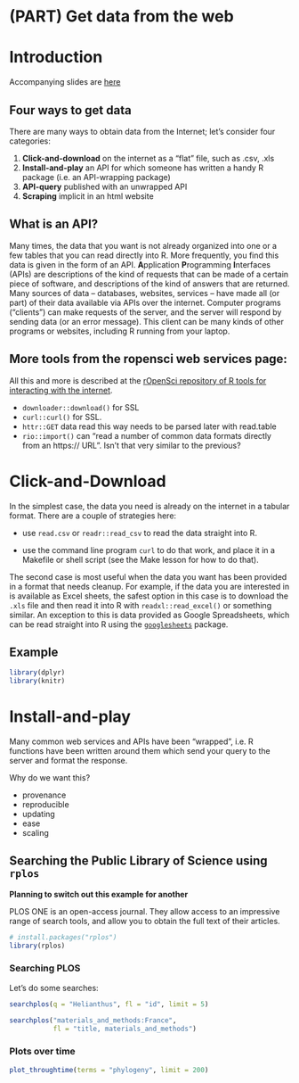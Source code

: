 # (PART) Get data from the web {-} 

# Introduction {#api-intro} 

Accompanying slides are [here](http://stat545.com/webdata01_slides.html)

## Four ways to get data

There are many ways to obtain data from the Internet; let's consider four categories:

1. **Click-and-download** on the internet as a "flat" file, such as .csv, .xls
2. **Install-and-play** an API for which someone has written a handy R package (i.e. an API-wrapping package)
3. **API-query** published with an unwrapped API
4. **Scraping** implicit in an html website

## What is an API?

Many times, the data that you want is not already organized into one or a few tables that you can read directly into R. More frequently, you find this data is given in the form of an API. **A**pplication **P**rogramming **I**nterfaces (APIs) are descriptions of the kind of requests that can be made of a certain piece of software, and descriptions of the kind of answers that are returned. Many sources of data -- databases, websites, services -- have made all (or part) of their data available via APIs over the internet. Computer programs ("clients") can make requests of the server, and the server will respond by sending data (or an error message). This client can be many kinds of other programs or websites, including R running from your laptop.

## More tools from the ropensci web services page:

All this and more is described at the [rOpenSci repository of R tools for interacting with the internet](https://github.com/ropensci/webservices).

* `downloader::download()` for SSL
* `curl::curl()` for SSL.
* `httr::GET` data read this way needs to be parsed later with read.table
* `rio::import()` can "read a number of common data formats directly from an https:// URL".  Isn't that very similar to the previous?


# Click-and-Download {#api-click}

In the simplest case, the data you need is already on the internet in a tabular format. There are a couple of strategies here:

* use `read.csv` or `readr::read_csv` to read the data straight into R.

* use the command line program `curl` to do that work, and place it in a Makefile or shell script (see the Make lesson for how to do that).

The second case is most useful when the data you want has been provided in a format that needs cleanup. For example, if the data you are interested in is available as Excel sheets, the safest option in this case is to download the `.xls` file and then read it into R with `readxl::read_excel()` or something similar. An exception to this is data provided as Google Spreadsheets, which can be read straight into R using the [`googlesheets`](https://github.com/jennybc/googlesheets) package.


## Example

```r
library(dplyr)
library(knitr)
```



# Install-and-play {#api-wrappers}

Many common web services and APIs have been "wrapped", i.e. R functions have been written around them which send your query to the server and format the response.

Why do we want this?

* provenance
* reproducible
* updating
* ease
* scaling


## Searching the Public Library of Science using `rplos`

**Planning to switch out this example for another**

PLOS ONE is an open-access journal. They allow access to an impressive range of search tools, and allow you to obtain the full text of their articles. 

```r
# install.packages("rplos")
library(rplos)
```


### Searching PLOS

Let's do some searches:
```r
searchplos(q = "Helianthus", fl = "id", limit = 5)
```

```r
searchplos("materials_and_methods:France", 
           fl = "title, materials_and_methods")
```


### Plots over time

```r
plot_throughtime(terms = "phylogeny", limit = 200)
```

